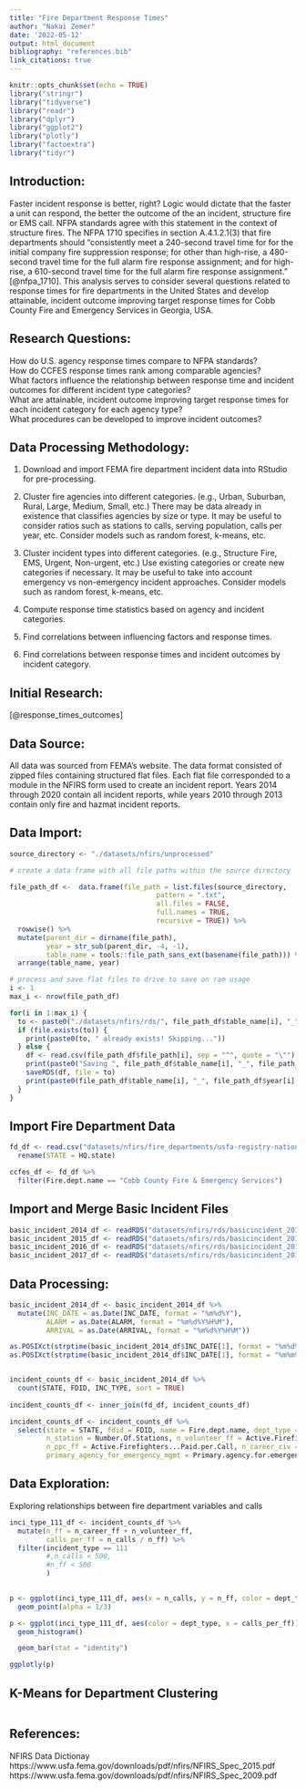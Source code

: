 ```yaml
---
title: "Fire Department Response Times"
author: "Nakai Zemer"
date: '2022-05-12'
output: html_document
bibliography: "references.bib"
link_citations: true
---
```


```r
knitr::opts_chunk$set(echo = TRUE)
library("stringr")
library("tidyverse")
library("readr")
library("dplyr")
library("ggplot2")
library("plotly")
library("factoextra")
library("tidyr")
```

## Introduction:

Faster incident response is better, right? Logic would dictate that the faster a unit can respond, the better the outcome of the an incident, structure fire or EMS call. NFPA standards agree with this statement in the context of structure fires. The NFPA 1710 specifies in section A.4.1.2.1(3) that fire departments should "consistently meet a 240-second travel time for for the initial company fire suppression response; for other than high-rise, a 480-second travel time for the full alarm fire response assignment; and for high-rise, a 610-second travel time for the full alarm fire response assignment." [@nfpa_1710]. This analysis serves to consider several questions related to response times for fire departments in the United States and develop attainable, incident outcome improving target response times for Cobb County Fire and Emergency Services in Georgia, USA.

## Research Questions:
How do U.S. agency response times compare to NFPA standards?
<br>
How do CCFES response times rank among comparable agencies?
<br>
What factors influence the relationship between response time and incident outcomes for different incident type categories?
<br>
What are attainable, incident outcome improving target response times for each incident category for each agency type?
<br>
What procedures can be developed to improve incident outcomes?


## Data Processing Methodology:

1. Download and import FEMA fire department incident data into RStudio for pre-processing.

2. Cluster fire agencies into different categories. (e.g., Urban, Suburban, Rural, Large, Medium, Small, etc.) There may be data already in existence that classifies agencies by size or type. It may be useful to consider ratios such as stations to calls, serving population, calls per year, etc. Consider models such as random forest, k-means, etc.

3. Cluster incident types into different categories. (e.g., Structure Fire, EMS, Urgent, Non-urgent, etc.) Use existing categories or create new categories if necessary. It may be useful to take into account emergency vs non-emergency incident approaches. Consider models such as random forest, k-means, etc.

4. Compute response time statistics based on agency and incident categories.

5. Find correlations between influencing factors and response times.

6. Find correlations between response times and incident outcomes by incident category.


## Initial Research:

[@response_times_outcomes]


## Data Source:

All data was sourced from FEMA's website. The data format consisted of zipped files containing structured flat files. Each flat file corresponded to a module in the NFIRS form used to create an incident report. Years 2014 through 2020 contain all incident reports, while years 2010 through 2013 contain only fire and hazmat incident reports.


## Data Import:

```r

source_directory <- "./datasets/nfirs/unprocessed"

# create a data frame with all file paths within the source directory

file_path_df <-  data.frame(file_path = list.files(source_directory, 
                                    pattern = ".txt", 
                                    all.files = FALSE, 
                                    full.names = TRUE, 
                                    recursive = TRUE)) %>%
  rowwise() %>%
  mutate(parent_dir = dirname(file_path),
         year = str_sub(parent_dir, -4, -1),
         table_name = tools::file_path_sans_ext(basename(file_path))) %>%
  arrange(table_name, year)

# process and save flat files to drive to save on ram usage
i <- 1
max_i <- nrow(file_path_df)

for(i in 1:max_i) {
  to <- paste0("./datasets/nfirs/rds/", file_path_df$table_name[i], "_", file_path_df$year[i], ".rds")
  if (file.exists(to)) {
    print(paste0(to, " already exists! Skipping..."))
  } else {
    df <- read.csv(file_path_df$file_path[i], sep = "^", quote = "\"")
    print(paste0("Saving ", file_path_df$table_name[i], "_", file_path_df$year[i], " to /datasets/nfirs/rds/..."))
    saveRDS(df, file = to)
    print(paste0(file_path_df$table_name[i], "_", file_path_df$year[i], " saved!"))
  }
}


```


## Import Fire Department Data

```r

fd_df <- read.csv("datasets/nfirs/fire_departments/usfa-registry-national.txt") %>%
  rename(STATE = HQ.state)

ccfes_df <- fd_df %>%
  filter(Fire.dept.name == "Cobb County Fire & Emergency Services")

```


## Import and Merge Basic Incident Files 

```r

basic_incident_2014_df <- readRDS("datasets/nfirs/rds/basicincident_2014.rds")
basic_incident_2015_df <- readRDS("datasets/nfirs/rds/basicincident_2015.rds")
basic_incident_2016_df <- readRDS("datasets/nfirs/rds/basicincident_2016.rds")
basic_incident_2017_df <- readRDS("datasets/nfirs/rds/basicincident_2017.rds")

```



## Data Processing:

```r
basic_incident_2014_df <- basic_incident_2014_df %>%
  mutate(INC_DATE = as.Date(INC_DATE, format = "%m%d%Y"),
         ALARM = as.Date(ALARM, format = "%m%d%Y%H%M"),
         ARRIVAL = as.Date(ARRIVAL, format = "%m%d%Y%H%M"))

as.POSIXct(strptime(basic_incident_2014_df$INC_DATE[1], format = "%m%d%Y"))
as.POSIXct(strptime(basic_incident_2014_df$INC_DATE[1], format = "%m%m%d%Y%H%M"))


incident_counts_df <- basic_incident_2014_df %>%
  count(STATE, FDID, INC_TYPE, sort = TRUE)
  
incident_counts_df <- inner_join(fd_df, incident_counts_df)

incident_counts_df <- incident_counts_df %>%
  select(state = STATE, fdid = FDID, name = Fire.dept.name, dept_type = Dept.Type, org_type = Organization.Type, 
         n_station = Number.Of.Stations, n_volunteer_ff = Active.Firefighters...Volunteer, n_career_ff = Active.Firefighters...Career, 
         n_ppc_ff = Active.Firefighters...Paid.per.Call, n_career_civ = Non.Firefighting...Civilian, n_volunteer_civ = Non.Firefighting...Volunteer,
         primary_agency_for_emergency_mgmt = Primary.agency.for.emergency.mgmt, incident_type = INC_TYPE, n_calls = n)

```

## Data Exploration:

Exploring relationships between fire department variables and calls

```r

inci_type_111_df <- incident_counts_df %>%
  mutate(n_ff = n_career_ff + n_volunteer_ff,
         calls_per_ff = n_calls / n_ff) %>%
  filter(incident_type == 111
         #,n_calls < 500,
         #n_ff < 500
         )
  

p <- ggplot(inci_type_111_df, aes(x = n_calls, y = n_ff, color = dept_type, text = name)) +
  geom_point(alpha = 1/3)

p <- ggplot(inci_type_111_df, aes(color = dept_type, x = calls_per_ff)) +
  geom_histogram()

  geom_bar(stat = "identity")

ggplotly(p)

```



## K-Means for Department Clustering

```r

```



## References:

NFIRS Data Dictionay
https://www.usfa.fema.gov/downloads/pdf/nfirs/NFIRS_Spec_2015.pdf
https://www.usfa.fema.gov/downloads/pdf/nfirs/NFIRS_Spec_2009.pdf